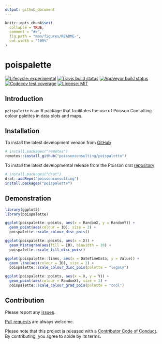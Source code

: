 ```yaml
---
output: github_document
---
```


<!-- README.md is generated from README.Rmd. Please edit that file -->

```r
knitr::opts_chunk$set(
  collapse = TRUE,
  comment = "#>",
  fig.path = "man/figures/README-",
  out.width = "100%"
)
```
# poispalette

<!-- badges: start -->
[![Lifecycle: experimental](https://img.shields.io/badge/lifecycle-experimental-orange.svg)](https://www.tidyverse.org/lifecycle/#experimental)
[![Travis build status](https://travis-ci.com/poissonconsulting/poispalette.svg?branch=master)](https://travis-ci.com/poissonconsulting/poispalette)
[![AppVeyor build status](https://ci.appveyor.com/api/projects/status/github/poissonconsulting/poispalette?branch=master&svg=true)](https://ci.appveyor.com/project/poissonconsulting/poispalette)
[![Codecov test coverage](https://codecov.io/gh/poissonconsulting/poispalette/branch/master/graph/badge.svg)](https://codecov.io/gh/poissonconsulting/poispalette?branch=master)
[![License: MIT](https://img.shields.io/badge/License-MIT-green.svg)](https://opensource.org/licenses/MIT)
<!-- badges: end -->

## Introduction

`poispalette` is an R package that facilitates the use of Poisson Consulting colour palettes in data plots and maps.


## Installation

To install the latest development version from [GitHub](https://github.com/poissonconsulting/poispalette)
```r
# install.packages("remotes")
remotes::install_github("poissonconsulting/poispalette")
```

To install the latest developmental release from the Poisson drat [repository](https://github.com/poissonconsulting/drat)
```r
# install.packages("drat")
drat::addRepo("poissonconsulting")
install.packages("poispalette")
```

## Demonstration
```r
library(ggplot2)
library(poispalette)

ggplot(poispalette::points, aes(x = RandomX, y = RandomY)) +
  geom_point(aes(colour = ID), size = 2) +
  poispalette::scale_colour_disc_pois()

ggplot(poispalette::points, aes(x = X)) +
  geom_histogram(aes(fill = ID), binwidth = 30) +
  poispalette::scale_fill_disc_pois()

ggplot(poispalette::lines, aes(x = DateTimeData, y = Value)) +
  geom_line(aes(colour = ID), size = 2) +
  poispalette::scale_colour_disc_pois(palette = "legacy")

ggplot(poispalette::points, aes(x = X, y = Y)) +
  geom_point(aes(colour = RandomX), size = 2) +
  poispalette::scale_colour_grad_pois(palette = "cool")

```

## Contribution

Please report any [issues](https://github.com/poissonconsulting/poispalette/issues).

[Pull requests](https://github.com/poissonconsulting/poispalette/pulls) are always welcome.

Please note that this project is released with a [Contributor Code of Conduct](https://github.com/poissonconsulting/poispalette/blob/master/CODE_OF_CONDUCT.md).
By contributing, you agree to abide by its terms.
